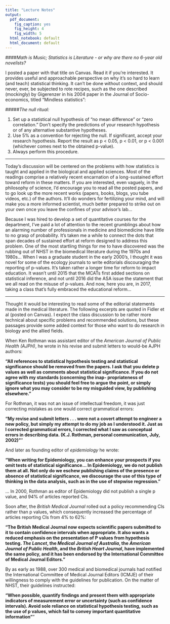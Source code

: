 ```yaml
---
title: "Lecture Notes"
output:
  pdf_document:
    fig_caption: yes
    fig_height: 4
    fig_width: 5
  html_notebook: default
  html_document: default
---
```




####*Math is Music; Statistics is Literature - or why are there no 6-year old novelists?*

I posted a paper with that title on Canvas. Read it if you're interested. It provides useful and approachable perspective on why it's so hard to learn (and teach) statistical thinking. It can't be done without context, and should never, ever, be subjected to rote recipes, such as the one described (mockingly) by Gigerenzer in his 2004 paper in the Journal of Socio-economics, titled "Mindless statistics":

#####*The null ritual:*

1. Set up a statistical null hypothesis of “no mean difference” or “zero correlation.” Don’t specify the predictions of your research hypothesis or of any alternative substantive hypotheses.
2. Use 5% as a convention for rejecting the null. If significant, accept your research hypothesis. Report the result as p < 0.05, p < 0.01, or p < 0.001 (whichever comes next to the obtained p-value).
3. Always perform this procedure.

*****

Today's discussion will be centered on the problems with how statistics is taught and applied in the biological and applied sciences. Most of the readings comprise a relatively recent encarnation of a long-sustained effort toward reform in these matters. If you are interested, even vaguely, in the philosophy of science, I'd encourage you to read all the posted papers, and to go look up the more recent works (papers, books, blogs, you tube videos, etc.) of the authors. It'll do wonders for fertilizing your mind, and will make you a more informed scientist, much better prepared to strike out on your own once you leave the confines of your advisor's lab...

Because I was hired to develop a set of quantitative courses for the department, I've paid a lot of attention to the recent grumblings about how an alarming number of professionals in medicine and biomedicine have little to no grasp of probability. It's taken me a while to connect the dots that span decades of sustained effort at reform designed to address this problem. One of the most startling things for me to have discovered was the rubbing out of NHST in the biomedical literature during the 1970s and 1980s... When I was a graduate student in the early 2000's, I thought it was novel for some of the ecology journals to write editorials discouraging the reporting of p-values. It's taken rather a longer time for reform to impact education. It wasn't until 2015 that the MCATs first added sections on statistical inference, and not until 2016 did the ASA issue the statement that we all read on the misuse of p-values. And now, here you are, in 2017, taking a class that's fully embraced the educational reform...

****

Thought it would be interesting to read some of the editorial statements made in the medical literature. The following excerpts are quoted in Fidler et al (posted on Canvas). I expect the class discussion to be rather more technical about specific problems and recommended solutions, but these passages provide some added context for those who want to do research in biology and the allied fields.

When Ken Rothman was assistant editor of the *American Journal of Public Health (AJPH)*, he wrote in his revise and submit letters to would-be AJPH authors:

**"All references to statistical hypothesis testing and statistical significance should be removed from the papers. I ask that you delete p values as well as comments about statistical significance. If you do not agree with my standards (concerning the inap- propriateness of significance tests) you should feel free to argue the point, or simply ignore what you may consider to be my misguided view, by publishing elsewhere."**

For Rothman, it was not an issue of intellectual freedom, it was just correcting mistakes as one would correct grammatical errors:

**"My revise and submit letters . . . were not a covert attempt to engineer a new policy, but simply my attempt to do my job as I understood it. Just as I corrected grammatical errors, I corrected what I saw as conceptual errors in describing data. (K.J. Rothman, personal communication, July, 2002)"**"

And later as founding editor of *epidemiology* he wrote:

**"When writing for Epidemiology, you can enhance your prospects if you omit tests of statistical significance... In Epidemiology, we do not publish them at all. Not only do we eschew publishing claims of the presence or absence of statistical significance, we discourage the use of this type of thinking in the data analysis, such as in the use of stepwise regression."**

... In 2000, Rothman as editor of Epidemiology did not publish a single p value, and 94% of articles reported CIs.

Soon after, the *British Medical Journal* rolled out a policy recommending CIs rather than p values, which consequently increased the percentage of articles reporting CIs from 4% to 62%:

**"The British Medical Journal now expects scientific papers submitted to it to contain confidence intervals when appropriate. It also wants a reduced emphasis on the presentation of P values from hypothesis testing. *The Lancet*, the *Medical Journal of Australia*, the *American Journal of Public Health*, and the *British Heart Journal*, have implemented the same policy, and it has been endorsed by the International Committee of Medical Journal Editors."**

By as early as 1988, over 300 medical and biomedical journals had notified the International Committee of Medical Journal Editors (ICMJE) of their willingness to comply with the guidelines for publication. On the matter of NHST, their guidelines instructed:

**"When possible, quantify findings and present them with appropriate indicators of measurement error or uncertainty (such as confidence intervals). Avoid sole reliance on statistical hypothesis testing, such as the use of p values, which fail to convey important quantitative information"**"

```r


```

